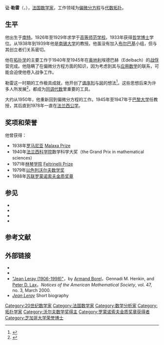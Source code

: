 {{Infobox Scientist
| name              = 让·勒雷<br />Jean Leray
| image             = Jean Leray.jpeg
| image_width       = 
| caption           = 让·勒雷 1961年
| birth_date        = {{birth date|1906|11|7}}
| birth_place       = [[南特|南特]]
| death_date        = {{death date and age|1998|11|10|1906|11|7}}
| death_place       = [[拉博爾埃斯庫布拉克|拉博爾埃斯庫布拉克]]
| field             = [[数学|数学]]
| work_institutions = [[南锡大学|南锡大学]]<br />[[巴黎大学|巴黎大学]]<br>[[法兰西学院|法兰西学院]]
| alma_mater        = [[高等师范学校|高等师范学校]]
| doctoral_advisor  = 
| doctoral_students = 
| known_for         = [[微分方程|微分方程]]、[[代数拓扑|代数拓扑]]
| author_abbrev_bot = 
| author_abbrev_zoo = 
| influences        = 
| influenced        = 
| prizes            = [[Malaxa_Prize|Malaxa Prize]] (1938)<br>[[Feltrinelli_Prize|Feltrinelli Prize]] (1971)<br>[[沃尔夫数学奖|沃尔夫数学奖]] (1979)<br>[[罗蒙诺索夫金质奖章|罗蒙诺索夫金质奖章]] (1988)
| footnotes         = 
}}
'''让·勒雷'''（{{lang-fr|'''Jean Leray'''}}，{{bd|1906年|11月7日|1998年|11月10日}}），[[法国|法国]][[数学家|数学家]]，工作领域为[[偏微分方程|偏微分方程]]与[[代数拓扑|代数拓扑]]。

== 生平 ==
他出生于[[南特|南特]]。1926年至1929年求学于[[高等师范学校|高等师范学校]]。1933年获得[[哲学博士|哲学博士]]学位。从1938年到1939年他是[[南锡大学|南锡大学]]的教授。他虽没有加入[[布尔巴基|布尔巴基]]小组，但与其创立者们关系密切。

他在[[拓扑学|拓扑学]]的主要工作于1940年至1945年在[[奥地利|奥地利]]埃德巴赫（Edelbach）的[[战俘|战俘]]营完成。他隐瞒了在偏微分方程方面的知识，因为考虑到其与[[应用数学|应用数学]]的联系，可能会迫使他卷入战争工作。

勒雷这一时期的工作极具成就，他开创了[[谱序列|谱序列]]与[[层_(数学)|层]]的想法<ref name=Dieudonné123>{{cite book | last = Dieudonné | first = Jean | title = A history of algebraic and differential topology 1900-1960 | url = https://archive.org/details/historyalgebraic00jdie | publisher = Birkhäuser | date = 1989 | page = [https://archive.org/details/historyalgebraic00jdie/page/n143 123]-141 | isbn = 081763388X}}</ref>。这些思想后来为许多人所发展<ref name=HaynesMiller>{{cite web | last = Miller | first = Haynes | title = Leray in Oflag XVIIA: The origins of sheaf theory, sheaf cohomology, and spectral sequences | work =  | publisher =  | date = 2000 | url = http://www-math.mit.edu/~hrm/papers/ss.ps | format = [[PS|PS]] | accessdate = 2009-05-01 | archive-date = 2006-09-09 | archive-url = https://web.archive.org/web/20060909133232/http://www-math.mit.edu/~hrm/papers/ss.ps | dead-url = no }}</ref>，都成为[[同调代数|同调代数]]里重要的工具。

大约从1950年，他重新回到偏微分方程的工作。1945年至1947年于[[巴黎大学|巴黎大学]]任教授，其后直到1978年一直在[[法兰西公学|法兰西公学]]。

== 奖项和荣誉 ==
他曾获得：
*1938年[[罗马尼亚|罗马尼亚]] [[Malaxa_Prize|Malaxa Prize]]
*1940年[[法兰西科学院|法兰西科学院]]数学科学大奖（the Grand Prix in mathematical sciences）
*1971年[[林琴学院|林琴学院]] [[Feltrinelli_Prize|Feltrinelli Prize]]
*1979年[[以色列|以色列]][[沃尔夫数学奖|沃尔夫数学奖]]
*1988年[[苏联|苏联]][[罗蒙诺索夫金质奖章|罗蒙诺索夫金质奖章]]

== 参见 ==
* {{le|勒雷谱序列|Leray spectral sequence}}
* {{le|勒雷覆盖|Leray cover}}
* {{le|勒雷定理|Leray's theorem}}
* {{le|勒雷-希尔施定理|Leray-Hirsch theorem}}

==  参考文献 ==
{{reflist}}

== 外部链接 ==
* {{MacTutor Biography|id=Leray}}
* {{MathGenealogy |id=38471}}
* [http://www.ams.org/notices/200003/mem-leray.pdf "Jean Leray (1906-1998)"]{{Wayback|url=http://www.ams.org/notices/200003/mem-leray.pdf |date=20070411131416 }}，by [[Armand_Borel|Armand Borel]]，Gennadi M. Henkin, and [[Peter_D._Lax|Peter D. Lax]]，''Notices of the American Mathematical Society'', vol. 47, no. 3, March 2000.
* [https://web.archive.org/web/20070927044951/http://www.impan.gov.pl/~leray/leraydefault.html ''Jean Leray''] Short biography

{{Wolf Prize in Mathematics}}
{{罗蒙诺索夫金质奖章获得者}}

{{Authority control}}
{{DEFAULTSORT:Leray, Jean}}

[[Category:20世纪数学家|Category:20世纪数学家]]
[[Category:法国数学家|Category:法国数学家]]
[[Category:数学分析家|Category:数学分析家]]
[[Category:拓扑学家|Category:拓扑学家]]
[[Category:沃尔夫数学奖得主|Category:沃尔夫数学奖得主]]
[[Category:罗蒙诺索夫金质奖章获得者|Category:罗蒙诺索夫金质奖章获得者]]
[[Category:芝加哥大学荣誉博士|Category:芝加哥大学荣誉博士]]